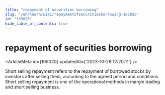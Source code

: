 ```yaml
---
title: "repayment of securities borrowing"
slug: "/en/learn/wiki/repaymentofsecuritiesborrowing-105020"
id: "105020"
hide_table_of_contents: true
---
```



# repayment of securities borrowing

<ArticleMeta id={105020} updatedAt={'2023-10-28 12:20:11'} />
<div className='border-solid border-b border-t-0 my-4 border-[var(--ifm-color-gray-300)]' />

Short selling repayment refers to the repayment of borrowed stocks by investors after selling them, according to the agreed period and conditions. Short selling repayment is one of the operational methods in margin trading and short selling business.
